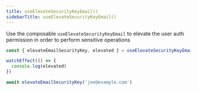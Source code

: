 ```yaml
---
title: useElevateSecurityKeyEmail()
sidebarTitle: useElevateSecurityKeyEmail()
---
```


Use the composable `useElevateSecurityKeyEmail` to elevate the user auth permission in order to perform sensitive operations

```ts
const { elevateEmailSecurityKey, elevated } = useElevateSecurityKeyEmail()

watchEffect(() => {
  console.log(elevated)
})

await elevateEmailSecurityKey('joe@example.com')
```
